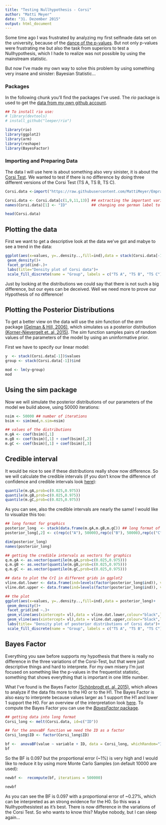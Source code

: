 ```yaml
---
title: "Testing Nullhypothesis - Corsi"
author: "Matti Meyer"
date: "31. Dezember 2015"
output: html_document
---
```


Some time ago I was frustrated by analyzing my first selfmade data set on the university, because of the [dance of the p-values](http://mattimeyer.github.io/2015-07-16-The-malicious-p-value/). But not only p-values were frustrating me but also the task from superiors to test a Nullhypothesis, which I hade to realize was not possible by using the mainstream statistic.

But now I've made my own way to solve this problem by using something very insane and sinister: Bayesian Statistic...

### Packages
In the following chunk you'll find the packages I've used. The _rio_ package is used to get the [data from my own github account](https://github.com/MattiMeyer/Empra2/blob/master/Daten%2Beingelesen-1.csv). 
```r

## To install rio use:
# library(devtools)
# install_github("leeper/rio")

library(rio)
library(ggplot2)
library(arm)
library(reshape)
library(BayesFactor)
```

### Importing and Preparing Data

The data I will use here is about something also very sinister, it is about the [Corsi Test](https://en.wikipedia.org/wiki/Corsi_block-tapping_test). We wanted to test if there is no difference by doing three different versions of the Corsi Test (TS A, TS B, TS C). 
```r

Corsi.data <-import("https://raw.githubusercontent.com/MattiMeyer/Empra2/master/Daten%2Beingelesen-1.csv")

Corsi.data <- Corsi.data[c(1,9,11,13)] ## extracting the important variables
names(Corsi.data)[1] <- "ID"           ## changing one german label to english

head(Corsi.data)
```

## Plotting the data

First we want to get a descriptive look at the data we've got and mabye to see a trend in the data:
```r

ggplot(aes(x=values, y=..density..,fill=ind),data = stack(Corsi.data[-1]))+
 geom_density()+
 facet_grid(ind~.)+
 labs(title="Density plot of Corsi data")+
 scale_fill_discrete(name = "Group", labels = c("TS A", "TS B", "TS C"))

```

Just by looking at the distributions we could say that there is not such a big difference, but our eyes can be deceived. Well we need more to prove our Hypothesis of no difference!

## Plotting the Posterior Distributions

To get a better view on the data will use the _sim_ function of the _arm_ package [(Gelman & Hill, 2006)](http://www.amazon.com/Analysis-Regression-Multilevel-Hierarchical-Models/dp/052168689X/ref=sr_1_1?ie=UTF8&qid=1451845619&sr=8-1&keywords=gelman+hill), which simulates us a posterior distribution [(Korner-Nievergelt et. al, 2015)](http://www.amazon.com/Bayesian-Analysis-Ecology-Linear-Models/dp/0128013702/ref=sr_1_1?ie=UTF8&qid=1451845650&sr=8-1&keywords=Korner-Nievergelt). The _sim_ function samples pairs of random values of the parameters of the model by using an uninformative prior.

First we have to specify our linear model:
```r
y  <- stack(Corsi.data[-1])$values
group <- stack(Corsi.data[-1])$ind

mod <- lm(y~group)
mod

```

## Using the sim package 
Now we will simulate the posterior distributions of our parameters of the model we build above, using 50000 iterations:
```r

nsim <- 50000 ## number of iterations
bsim <- sim(mod,n.sim=nsim)

## values of the distributions
m.gA <- coef(bsim)[,1]
m.gB <- coef(bsim)[,1] + coef(bsim)[,2]
m.gC <- coef(bsim)[,1] + coef(bsim)[,3]


```

## Credible interval
It would be nice to see if these distributions really show now difference. So we will calculate the credible intervals (if you don't know the difference of confidence and credible intervals look [here](http://stats.stackexchange.com/questions/2272/whats-the-difference-between-a-confidence-interval-and-a-credible-interval)):
```r

quantile(m.gA,prob=c(0.025,0.975))
quantile(m.gB,prob=c(0.025,0.975))
quantile(m.gC,prob=c(0.025,0.975))

```

As you can see, also the credible intervals are nearly the same! I would like to visualize this too:
```r

## long format for graphics
posterior_long  <- stack(data.frame(m.gA,m.gB,m.gC)) ## long format of the posterior distributions
posterior_long[,2] <- c(rep(c("A"), 50000),rep(c("B"), 50000),rep(c("C"), 50000)) ## Number of groups for the three different groups of Corsi test

dim(posterior_long)
names(posterior_long)

## getting the credible intervals as vectors for graphics
q.m.gA <- as.vector(quantile(m.gA,prob=c(0.025,0.975)))
q.m.gB <- as.vector(quantile(m.gB,prob=c(0.025,0.975)))
q.m.gC <- as.vector(quantile(m.gC,prob=c(0.025,0.975)))

## data to plot the CrI in different grids in ggplot2
vline.dat.lower <- data.frame(ind=levels(factor(posterior_long$ind)), vl=c(q.m.gA[1],q.m.gB[1],q.m.gC[1])) ## lower CrI intervals in data frame
vline.dat.upper <- data.frame(ind=levels(factor(posterior_long$ind)), vl=c(q.m.gA[2],q.m.gB[2],q.m.gC[2])) ## upper CrI intervals in data frame

## the plot
ggplot(aes(x=values, y=..density..,fill=ind),data = posterior_long)+
 geom_density()+
 facet_grid(ind ~.)+
 geom_vline(aes(xintercept= vl),data = vline.dat.lower,colour="black",linetype=2,size=1)+
 geom_vline(aes(xintercept= vl),data = vline.dat.upper,colour="black",linetype=2,size=1)+
 labs(title= "Density plot of posterior distributions of Corsi data")+
 scale_fill_discrete(name = "Group", labels = c("TS A", "TS B", "TS C"))

```

## Bayes Factor

Everything you saw before supports my hypothesis that there is really no difference in the three variations of the Corsi-Test, but that were just descriptive things and hard to interprete. For my own misery I'm just focused on something like the p-values in the frequentist statistic, something that shows everything that is important in one little number. 

What I've found is the Bayes Factor [(Schönbrodt et. al, 2015)](https://osf.io/qny5x/), which allows to analyze if the data fits more to the H0 or to the H1. The Bayes Factor is also easy to interprete because values larger as 1 support the H1 and lower 1 support the H0. For an overview of the interpretation look [here](http://www.nicebread.de/what-does-a-bayes-factor-feel-like/). To compute the Bayes Factor you can use the [_BayesFactor_ package](http://bayesfactorpcl.r-forge.r-project.org/).
```r

## getting data into long format
Corsi_long <- melt(Corsi.data, id=c("ID"))

## for the anovaBF function we need the ID as a factor
Corsi_long$ID <- factor(Corsi_long$ID)

bf <-  anovaBF(value ~ variable + ID, data = Corsi_long, whichRandom="ID")
bf

```

So the BF is 0.097 but the proportional error (~1%) is very high and I would like to reduce it by using more Monte Carlo Samples (on default 10000 are used):
```r
newbf <-  recompute(bf, iterations = 500000)

newbf
```


As you can see the BF is 0.097 with a proportional error of ~0.27%, which can be interpreted as an strong evidence for the H0. So this was a Nullhypothesistest as it's best. There is now difference in the variations of the Corsi Test. So who wants to know this? Maybe nobody, but I can sleep again...
